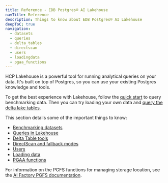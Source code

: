 ```yaml
---
title: Reference - EDB Postgres® AI Lakehouse
navTitle: Reference
description: Things to know about EDB Postgres® AI Lakehouse
deepToC: true
navigation:
  - datasets
  - queries
  - delta_tables
  - directscan
  - users
  - loadingdata
  - pgaa_functions
---
```


HCP Lakehouse is a powerful tool for running analytical queries on your data.
It's built on top of Postgres, so you can use your existing Postgres knowledge and tools.

To get the best experience with Lakehouse, follow the [quick start](../quick_start.mdx) to query benchmarking data.
Then you can try loading your own data and [query the delta lake tables](../../hybrid-manager/analytics/learn/how-to/query-delta-lake-tables).

This section details some of the important things to know:

-   [Benchmarking datasets](datasets.mdx)
-   [Queries in Lakehouse](queries.mdx)
-   [Delta Table tools](delta_tables.mdx)
-   [DirectScan and fallback modes](directscan.mdx)
-   [Users](users.mdx)
-   [Loading data](loadingdata.mdx)
-   [PGAA functions](pgaa_functions.mdx)

For information on the PGFS functions for managing storage location, see the [AI Factory PGFS documentation](../../ai-factory/pipeline/pgfs/).
